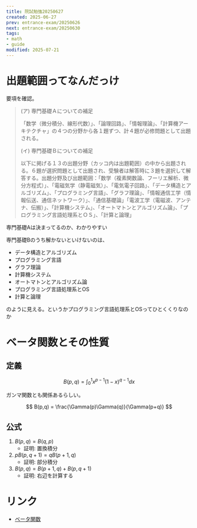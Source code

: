 ```yaml
---
title: 院試勉強20250627
created: 2025-06-27
prev: entrance-exam/20250626
next: entrance-exam/20250630
tags:
- math
- guide
modified: 2025-07-21
---
```


# 出題範囲ってなんだっけ

要項を確認。

> (ア) 専門基礎Ａについての補足
>
> 「数学（微分積分、線形代数）」、「論理回路」、「情報理論」、「計算機アーキテクチャ」の４つの分野から各１題ずつ、計４題が必修問題として出題される。
>
> (イ) 専門基礎Ｂについての補足
>
> 以下に掲げる１３の出題分野（カッコ内は出題範囲）の中から出題される。６題が選択問題として出題され、受験者は解答時に３題を選択して解答する。出題分野及び出題範囲：「数学（複素関数論、フーリエ解析、微分方程式）」、「電磁気学（静電磁気）」、「電気電子回路」、「データ構造とアルゴリズム」、「プログラミング言語」、「グラフ理論」、「情報通信工学（情報伝送、通信ネットワーク）」、「通信基礎論」「電波工学（電磁波、アンテナ、伝搬）」、「計算機システム」、「オートマトンとアルゴリズム論」、「プログラミング言語処理系とＯＳ」、「計算と論理」

専門基礎Aは決まってるのか、わかりやすい

専門基礎Bのうち解かないといけないのは、

- データ構造とアルゴリズム
- プログラミング言語
- グラフ理論
- 計算機システム
- オートマトンとアルゴリズム論
- プログラミング言語処理系とOS
- 計算と論理

のように見える。というかプログラミング言語処理系とOSってひとくくりなのか

# ベータ関数とその性質

## 定義

$$
B(p,q) = \int_0^1 x^{p-1}(1-x)^{q-1}dx
$$

ガンマ関数とも関係あるらしい。

$$
B(p,q) = \frac{\Gamma(p)\Gamma(q)}{\Gamma(p+q)}
$$

## 公式

1. $B(p,q)=B(q,p)$
    * 証明: 置換積分
2. $pB(p,q+1)=qB(p+1,q)$
    * 証明: 部分積分
3. $B(p,q)=B(p+1,q)+B(p,q+1)$
    * 証明: 右辺を計算する

# リンク

- [ベータ関数](https://manabitimes.jp/math/608)
